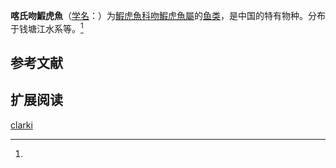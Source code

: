 {{Speciesbox
| name = 喀氏吻鰕虎魚
| status = 
| status_system = 
| image = 
| genus = Rhinogobius
| species = clarki
| authority = Evermann et Shaw, 1927<ref name='id8375'>{{cite web| url =http://www.bioinfo.cn/db05/BjdwSpecies.php?action=view&id=8375| title =喀氏吻鰕虎魚| work =中国动物物种编目数据库| publisher =中国科学院微生物研究所| author =中国科学院动物研究所| accessdate =2009-04-16| deadurl =yes| archiveurl =https://web.archive.org/web/20160305101616/http://www.bioinfo.cn/db05/BjdwSpecies.php?action=view&id=8375| archivedate =2016-03-05}}</ref>
}}

'''喀氏吻鰕虎魚'''（[[学名|学名]]：{{lang|la|''Rhinogobius clarki''}}）为[[鰕虎魚科|鰕虎魚科]][[吻鰕虎魚屬|吻鰕虎魚屬]]的[[鱼类|鱼类]]，是中国的特有物种。分布于钱塘江水系等。<ref name='id8375'/>

== 参考文献 ==
{{reflist}}

== 扩展阅读 ==
{{refbegin}}
{{wikispecies-inline|Rhinogobius clarki|喀氏吻鰕虎魚}}
{{refend}}
{{Taxonbar|from=Q8352116}}

[[Category:吻鰕虎魚屬|clarki]]


{{鱸形目小作品}}
